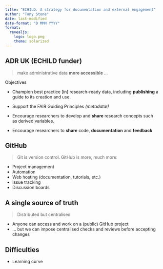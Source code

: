 ```yaml
---
title: "ECHILD: A strategy for documentation and external engagement"
author: "Tony Stone"
date: last-modified
date-format: "D MMM YYYY"
format: 
  revealjs:
    logo: logo.png
    theme: solarized
---
```


## ADR UK (ECHILD funder)

> make administrative data **more accessible** ...

Objectives

*  Champion best practice [in] research-ready data, including **publishing** a guide 
to its creation and use.

*  Support the FAIR Guiding Principles *(metadata!)*

*  Encourage researchers to develop and **share** research concepts such as 
derived variables.

*  Encourage researchers to **share** code, **documentation** 
and **feedback**

## GitHub

> Git is version control. GitHub is more, much more:

*  Project management
*  Automation
*  Web hosting (documentation, tutorials, etc.)
*  Issue tracking
*  Discussion boards

## A single source of truth

> Distributed but centralised

*  Anyone can access and work on a (public) GitHub project
*  ... but we can impose centralised checks and reviews before accepting changes

## Difficulties

*  Learning curve




